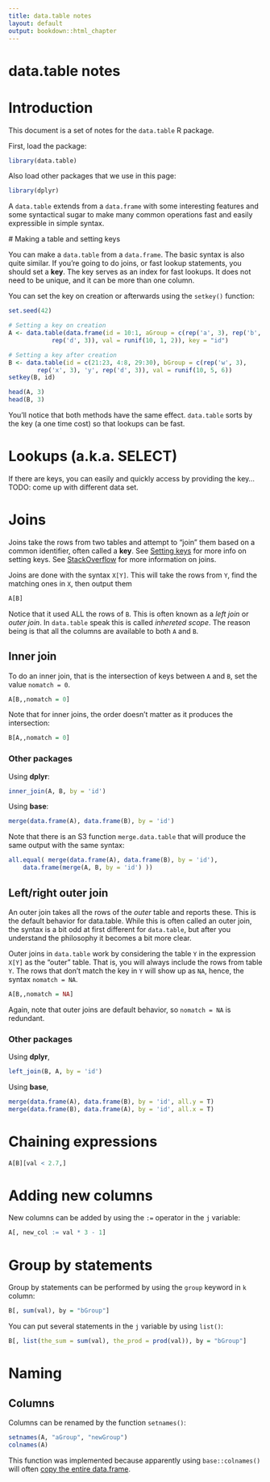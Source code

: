 ```yaml
---
title: data.table notes
layout: default
output: bookdown::html_chapter
---
```


# data.table notes

# Introduction

This document is a set of notes for the `data.table` R package.

First, load the package:

```r
library(data.table)
```

Also load other packages that we use in this page:

```r
library(dplyr)
```

A `data.table` extends from a `data.frame` with some interesting features and
some syntactical sugar to make many common operations fast and easily
expressible in simple syntax.

<a name="setting-keys"></a>
# Making a table and setting keys

You can make a `data.table` from a `data.frame`. The basic syntax is also quite
similar. If you're going to do joins, or fast lookup statements, you should set
a **key**. The key serves as an index for fast lookups. It does not need to be
unique, and it can be more than one column.

You can set the key on creation or afterwards using the `setkey()` function:

```r
set.seed(42)

# Setting a key on creation
A <- data.table(data.frame(id = 10:1, aGroup = c(rep('a', 3), rep('b', 3), 'c',
            rep('d', 3)), val = runif(10, 1, 2)), key = "id")

# Setting a key after creation
B <- data.table(id = c(21:23, 4:8, 29:30), bGroup = c(rep('w', 3),
        rep('x', 3), 'y', rep('d', 3)), val = runif(10, 5, 6))
setkey(B, id)

head(A, 3)
head(B, 3)
```

You'll notice that both methods have the same effect. `data.table` sorts by the
key (a one time cost) so that lookups can be fast.

# Lookups (a.k.a. SELECT)

If there are keys, you can easily and quickly access by providing the key...
TODO: come up with different data set.

# Joins

Joins take the rows from two tables and attempt to "join" them based on
a common identifier, often called a **key**. See [Setting keys](#setting-keys)
for more info on setting keys. See
[StackOverflow](http://stackoverflow.com/questions/406294/left-join-and-left-outer-join-in-sql-server)
for more information on joins.

Joins are done with the syntax `X[Y]`. This will take the rows from `Y`, find
the matching ones in `X`, then output them

```r
A[B]
```

Notice that it used ALL the rows of `B`. This is often known as a *left join*
or *outer join*. In `data.table` speak this is called *inhereted scope*. The
reason being is that all the columns are available to both `A` and `B`.

## Inner join
To do an inner join, that is the intersection of keys between `A` and `B`, set
the value `nomatch = 0`.

```r
A[B,,nomatch = 0]
```

Note that for inner joins, the order doesn't matter as it produces the
intersection:

```r
B[A,,nomatch = 0]
```

### Other packages

Using **dplyr**:

```r
inner_join(A, B, by = 'id')
```

Using **base**:

```r
merge(data.frame(A), data.frame(B), by = 'id')
```

Note that there is an S3 function `merge.data.table` that will produce the same
output with the same syntax:


```r
all.equal( merge(data.frame(A), data.frame(B), by = 'id'),
    data.frame(merge(A, B, by = 'id') ))
```


## Left/right outer join

An outer join takes all the rows of the *outer* table and reports these. This
is the default behavior for data.table. While this is often called an outer
join, the syntax is a bit odd at first different for `data.table`, but after
you understand the philosophy it becomes a bit more clear.

Outer joins in `data.table` work by considering the table `Y` in the expression
`X[Y]` as the "outer" table. That is, you will always include the rows from
table `Y`. The rows that don't match the key in `Y` will show up as `NA`,
hence, the syntax `nomatch = NA`.

```r
A[B,,nomatch = NA]
```
Again, note that outer joins are default behavior, so `nomatch = NA` is redundant.

### Other packages

Using **dplyr**,

```r
left_join(B, A, by = 'id')
```
Using **base**,

```r
merge(data.frame(A), data.frame(B), by = 'id', all.y = T)
merge(data.frame(B), data.frame(A), by = 'id', all.x = T)
```

# Chaining expressions

```r
A[B][val < 2.7,]
```

# Adding new columns

New columns can be added by using the `:=` operator in the `j` variable:

```r
A[, new_col := val * 3 - 1]
```

# Group by statements

Group by statements can be performed by using the `group` keyword in `k`
column:

```r
B[, sum(val), by = "bGroup"]
```

You can put several statements in the `j` variable by using `list()`:

```r
B[, list(the_sum = sum(val), the_prod = prod(val)), by = "bGroup"]
```

# Naming

## Columns

Columns can be renamed by the function `setnames()`:

```r
setnames(A, "aGroup", "newGroup")
colnames(A)
```

This function was implemented because apparently using `base::colnames()` will
often [copy the entire data.frame](http://stackoverflow.com/a/9292258/480048).
